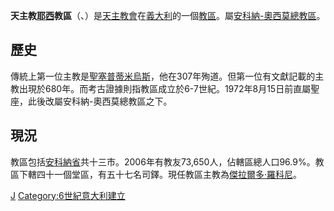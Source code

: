 {{Infobox diocese
|name = 耶西
|jurisdiction = 教區
|latin = Dioecesis Aesina
|local = 
|border = catholic
|image =Jesi, Duomo.JPG
|image_size = 
|image_alt = 
|caption = 聖塞普蒂米烏斯主教座堂
|location = [[義大利|義大利]]
|rite = [[羅馬禮|羅馬禮]]
|territory = [[安科納省|安科納省]]十三市
|population =73,650
|patron = [[聖塞普蒂米烏斯|聖塞普蒂米烏斯]]
|province = 安科納-奧西莫
|established = 6世紀
|cathedral = 聖塞普蒂米烏斯主教座堂
|co-cathedral = 
|leadership = 主教 
|website =[http://www.jesi.chiesacattolica.it/ 官方網頁]
|pope =  
|patriarch= 
|metropolitan =
|ordinary = 傑拉爾多·羅科尼
|coadjutor archbishop = 
|coadjutor bishop = 
|auxiliary = 
|emeritus = }}

'''天主教[[耶西_(意大利)|耶西]]教區'''（{{lang-la|Dioecesis Aesina}}、{{lang-it|Diocesi di Jesi}}）是[[天主教會|天主教會]]在[[義大利|義大利]]的一個[[教區|教區]]。屬[[天主教安科納-奧西莫總教區|安科納-奧西莫總教區]]。
==歷史==
傳統上第一位主教是[[聖塞普蒂米烏斯|聖塞普蒂米烏斯]]，他在307年殉道。但第一位有文獻記載的主教出現於680年。而考古證據則指教區成立於6-7世紀。1972年8月15日前直屬聖座，此後改屬安科納-奧西莫總教區之下。

==現況==
教區包括[[安科納省|安科納省]]共十三市。2006年有教友73,650人，佔轄區總人口96.9%。教區下轄四十一個堂區，有五十七名司鐸。現任教區主教為[[傑拉爾多·羅科尼|傑拉爾多·羅科尼]]。

[[Category:義大利天主教教區|J]]
[[Category:6世紀意大利建立|Category:6世紀意大利建立]]
{{意大利天主教教區}}